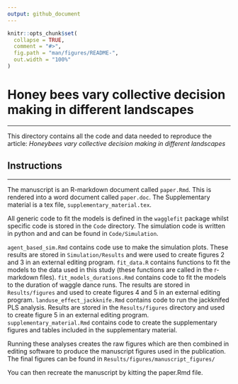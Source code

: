```yaml
---
output: github_document
---
```


```r
knitr::opts_chunk$set(
  collapse = TRUE,
  comment = "#>",
  fig.path = "man/figures/README-",
  out.width = "100%"
)
```

# Honey bees vary collective decision making in different landscapes

---

This directory contains all the code and data needed to reproduce the article: *Honeybees vary collective decision making in different landscapes*

## Instructions

---

The manuscript is an R-markdown document called `paper.Rmd`. This is rendered into a word document called `paper.doc`. The Supplementary material is a tex file, `supplementary_material.tex`.

All generic code to fit the models is defined in the `wagglefit` package whilst specific code is stored in the `Code` directory. The simulation code is written in python and and can be found in `Code/Simulation`.

`agent_based_sim.Rmd` contains code use to make the simulation plots. These results are stored in `Simulation/Results` and were used to create figures 2 and 3 in an external editing program.
`fit_data.R` contains functions to fit the models to the data used in this study (these functions are called in the r-markdown files).
`fit_models_durations.Rmd` contains code to fit the models to the duration of waggle dance runs. The results are stored in `Results/figures` and used to create figures 4 and 5 in an external editing program.
`landuse_effect_jackknife.Rmd` contains code to run the jackknifed PLS analysis. Results are stored in the `Results/figures` directory and used to create figure 5 in an external editing program.
`supplementary_material.Rmd` contains code to create the supplementary figures and tables included in the supplementary material.

Running these analyses creates the raw figures which are then combined in editing software to produce the manuscript figures used in the publication. The final figures can be found in `Results/figures/manuscript_figures/`

You can then recreate the manuscript by kitting the paper.Rmd file.
